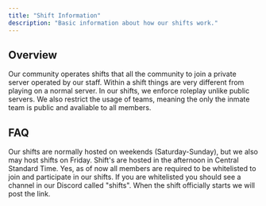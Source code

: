 ```yaml
---
title: "Shift Information"
description: "Basic information about how our shifts work."
---
```


## Overview

Our community operates shifts that all the community to join a private server operated by our staff. Within a shift things are very different from playing on a normal server. In our shifts, we enforce roleplay unlike public servers. We also restrict the usage of teams, meaning the only the inmate team is public and avaliable to all members.

## FAQ

<Card title="When are shifts hosted?" icon="clock">
  Our shifts are normally hosted on weekends (Saturday-Sunday), but we also may host shifts on Friday. Shift's are hosted in the afternoon in Central Standard Time.
</Card>

<Card title="Do I need to be whitelisted?" icon="list">
  Yes, as of now all members are required to be whitelisted to join and participate in our shifts.
</Card>

<Card title="Where can I join the shift?" icon="link">
  If you are whitelisted you should see a channel in our Discord called "shifts". When the shift officially starts we will post the link.
</Card>